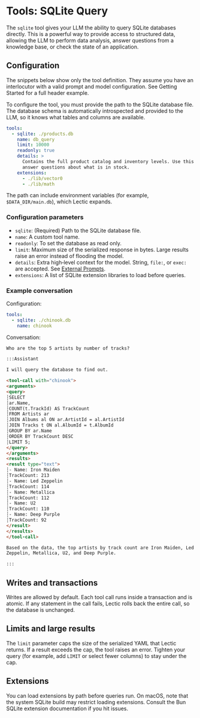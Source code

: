 # Tools: SQLite Query

The `sqlite` tool gives your LLM the ability to query SQLite databases
directly. This is a powerful way to provide access to structured
data, allowing the LLM to perform data analysis, answer questions from a
knowledge base, or check the state of an application.

## Configuration

The snippets below show only the tool definition. They assume you have an
interlocutor with a valid prompt and model configuration. See Getting
Started for a full header example.

To configure the tool, you must provide the path to the SQLite database
file. The database schema is automatically introspected and provided to the
LLM, so it knows what tables and columns are available.

```yaml
tools:
  - sqlite: ./products.db
    name: db_query
    limit: 10000
    readonly: true
    details: >
      Contains the full product catalog and inventory levels. Use this to
      answer questions about what is in stock.
    extensions:
      - ./lib/vector0
      - ./lib/math
```

The path can include environment variables (for example,
`$DATA_DIR/main.db`), which Lectic expands.

### Configuration parameters

- `sqlite`: (Required) Path to the SQLite database file.
- `name`: A custom tool name.
- `readonly`: To set the database as read only.
- `limit`: Maximum size of the serialized response in bytes. Large results
  raise an error instead of flooding the model.
- `details`: Extra high‑level context for the model. String, `file:`, or
  `exec:` are accepted. See
  [External Prompts](../context_management/03_external_prompts.qmd).
- `extensions`: A list of SQLite extension libraries to load before queries.

### Example conversation

Configuration:

```yaml
tools:
  - sqlite: ./chinook.db
    name: chinook
```

Conversation:

````markdown
Who are the top 5 artists by number of tracks?

:::Assistant

I will query the database to find out.

<tool-call with="chinook">
<arguments>
<query>
┆SELECT
┆ar.Name,
┆COUNT(t.TrackId) AS TrackCount
┆FROM Artists ar
┆JOIN Albums al ON ar.ArtistId = al.ArtistId
┆JOIN Tracks t ON al.AlbumId = t.AlbumId
┆GROUP BY ar.Name
┆ORDER BY TrackCount DESC
┆LIMIT 5;
</query>
</arguments>
<results>
<result type="text">
┆- Name: Iron Maiden
┆TrackCount: 213
┆- Name: Led Zeppelin
┆TrackCount: 114
┆- Name: Metallica
┆TrackCount: 112
┆- Name: U2
┆TrackCount: 110
┆- Name: Deep Purple
┆TrackCount: 92
</result>
</results>
</tool-call>

Based on the data, the top artists by track count are Iron Maiden, Led
Zeppelin, Metallica, U2, and Deep Purple.

:::
````

## Writes and transactions

Writes are allowed by default. Each tool call runs inside a transaction and
is atomic. If any statement in the call fails, Lectic rolls back the entire
call, so the database is unchanged.

## Limits and large results

The `limit` parameter caps the size of the serialized YAML that Lectic
returns. If a result exceeds the cap, the tool raises an error. Tighten your
query (for example, add `LIMIT` or select fewer columns) to stay under the
cap.

## Extensions

You can load extensions by path before queries run. On macOS, note that the
system SQLite build may restrict loading extensions. Consult the Bun SQLite
extension documentation if you hit issues.
